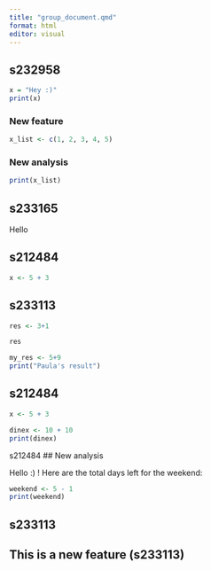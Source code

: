 ```yaml
---
title: "group_document.qmd"
format: html
editor: visual
---
```


## s232958

```r
x = "Hey :)"
print(x)
```

### New feature
```r
x_list <- c(1, 2, 3, 4, 5)
```
### New analysis
```r
print(x_list)
```


## s233165

Hello


## s212484

```r
x <- 5 + 3
```

## s233113

```r
res <- 3+1

```

```r
res
```

```r
my_res <- 5+9
print("Paula's result")
```

## s212484

```r
x <- 5 + 3
```

```r
dinex <- 10 + 10
print(dinex)
```

s212484
## New analysis

Hello :) ! Here are the total days left for the weekend:

```r
weekend <- 5 - 1
print(weekend)
```

## s233113

## This is a new feature (s233113)


